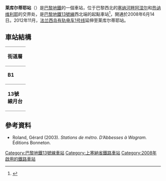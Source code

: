 {{noteTA|G1=法国地名}}
{{Infobox station
| name                = 莱库尔蒂耶站
| symbol_location     = paris
| symbol              = m
| symbol2             = 
| type                = [[巴黎地鐵|巴黎地鐵]]車站
| image               = [[File:Les_Courtilles_quais.jpg|300px]]
| alt                 = 
| caption             = 
| other_name          = 
| address             = [[塞纳河畔阿涅尔|塞纳河畔阿涅尔]]/[[热讷维利耶|热讷维利耶]]
| borough             = [[法蘭西島|法蘭西島]]
| country             = France
| iso_region          = FR_scale:2000
| coordinates_display = title
| coordinates_format  = dms
| latd  = 48| latm  = 55| lats  = 50| latNS  = N
| longd = 2| longm = 17| longs = 02| longEW = E
| coordinates         = 
| owned               = [[RATP|RATP]]
| operator            = [[RATP|RATP]]
| line                = 
| disabled            = yes
| zone                = 3
| opened              = {{Start-date|2008年6月14日}}
| closed              = <!-- {{End date|YYYY|MM|DD|df=y}} -->
| services            = 
| map_type            = France Paris and inner ring
}}
'''莱库尔蒂耶站'''（{{lang-fr|Les Courtilles}}）是[[巴黎地鐵|巴黎地鐵]]的一個車站，位于巴黎西北的[[塞纳河畔阿涅尔|塞纳河畔阿涅尔]]和[[热讷维利耶|热讷维利耶]]的交界处，是[[巴黎地鐵13號線|巴黎地鐵13號線]]西北端的起點車站<ref name="IDF">{{cite web|title=Ligne 13 : deux nouvelles stations à Asnières-Gennevilliers|url=http://www.iledefrance.fr/lactualite/transports/metro-rer/ligne-13-deux-nouvelles-stations-a-asnieres-gennevilliers/|publisher=Conseil régional d'Île-de-France|language=fr|accessdate=13 May 2009|deadurl=yes|archiveurl=https://web.archive.org/web/20120221232537/http://www.iledefrance.fr/lactualite/transports/metro-rer/ligne-13-deux-nouvelles-stations-a-asnieres-gennevilliers/|archivedate=2012年2月21日}}</ref>，開通於2008年6月14日。2012年11月，[[法兰西岛有轨电车1号线|法兰西岛有轨电车1号线]]延伸至莱库尔蒂耶站。
== 車站結構 ==
{| border=0 cellspacing=0 cellpadding=3
|style="border-bottom:solid 1px gray;border-top:solid 1px gray;" width=50 valign=top|'''街道層'''
|-
|style="border-bottom:solid 1px gray;border-top:solid 1px gray;" width=50 valign=top|'''B1'''
|style="border-top:solid 1px gray;border-bottom:solid 1px gray;" width=100 valign=top|夾層
|-
|style="border-bottom:solid 1px gray;" width=50 rowspan=10 valign=top|'''13號線月台'''
|style="border-top:solid 1px gray;border-right:solid 2px black;border-left:solid 2px black;border-bottom:solid 2px black;" colspan=2|<center><small>[[側式月台|側式月台]]，右側開門</small></center>
|-
|style="border-bottom:solid 1px gray;" width=100|北行
|style="border-bottom:solid 1px gray;" width=390|{{arrow|L}} [[File:Metro-M.svg|16x16px]][[File:Paris_Metro_13.svg|16x16px]] 只限落客
|-
|南行
|{{arrow|R}}  [[File:Metro-M.svg|16x16px]][[File:Paris_Metro_13.svg|16x16px]]往[[沙蒂永-蒙魯日站|沙蒂永-蒙魯日]]<small>（[[阿涅特站|阿涅特]]）</small>
|-
|style="border-top:solid 2px black;border-right:solid 2px black;border-left:solid 2px black;border-bottom:solid 1px gray;" colspan=2|<center><small>[[側式月台|側式月台]]，右側開門</small></center>
|}
==參考資料==
{{reflist}}
{{commons category|Les Courtilles (Paris Metro)}}
*Roland, Gérard (2003). ''Stations de métro. D’Abbesses à Wagram.'' Éditions Bonneton.
{{巴黎地鐵13號線}}
{{DEFAULTSORT:Les Courtilles}}
[[Category:巴黎地鐵13號線車站|Category:巴黎地鐵13號線車站]]
[[Category:上塞納省鐵路車站|Category:上塞納省鐵路車站]]
[[Category:2008年啟用的鐵路車站|Category:2008年啟用的鐵路車站]]